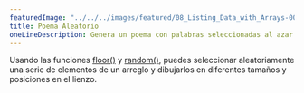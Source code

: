 ---
featuredImage: "../../../images/featured/08_Listing_Data_with_Arrays-00_Random_Poetry-thumbnail.png"
title: Poema Aleatorio
oneLineDescription: Genera un poema con palabras seleccionadas al azar de un banco de palabras.
---

Usando las funciones <a href="https://p5js.org/reference/p5/floor" target="_blank">floor()</a> y 
<a href="https://p5js.org/reference/p5/random" target="_blank">random()</a>, puedes seleccionar 
aleatoriamente una serie de elementos de un arreglo y dibujarlos en diferentes tamaños y posiciones en el lienzo.